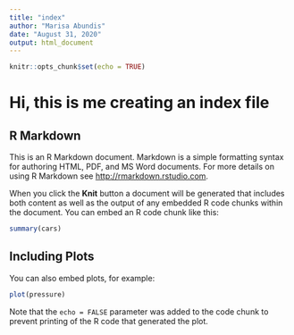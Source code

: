 ```yaml
---
title: "index"
author: "Marisa Abundis"
date: "August 31, 2020"
output: html_document
---
```


```r
knitr::opts_chunk$set(echo = TRUE)
```

# Hi, this is me creating an index file

## R Markdown

This is an R Markdown document. Markdown is a simple formatting syntax for authoring HTML, PDF, and MS Word documents. For more details on using R Markdown see <http://rmarkdown.rstudio.com>.

When you click the **Knit** button a document will be generated that includes both content as well as the output of any embedded R code chunks within the document. You can embed an R code chunk like this:

```r
summary(cars)
```

## Including Plots

You can also embed plots, for example:

```r
plot(pressure)
```

Note that the `echo = FALSE` parameter was added to the code chunk to prevent printing of the R code that generated the plot.

